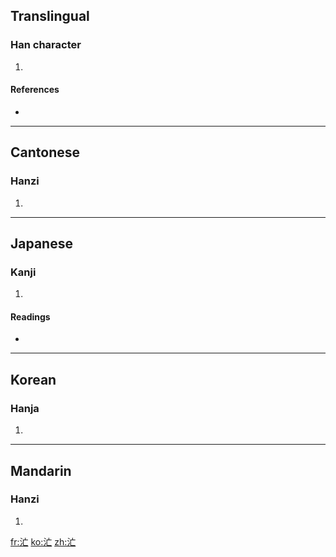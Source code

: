==Translingual==

===Han character===
{{Han char|rn=85|rad=水|as=03|sn=6|four=3011<sub>0</sub>|canj=水卜女 (EYV)}}

# {{defn|Han|sort=水03}}

====References====
* {{Han ref|kx=0605.060|dkj=17125|dj=0998.140|hdz=31554.050|uh=6C52|ud=27730|bh=C9F9|bd=51705}}

----

==Cantonese==

===Hanzi===
{{yue-hanzi|jyut=|y=mong4}}

# {{defn|Cantonese|sort=水03}}

----

==Japanese==

===Kanji===
{{ja-kanji|grade=|rs=水03}}

# {{defn|Japanese|sort=水03}}

====Readings====
* {{ja-readings|on=[[ぼう]] (bō), [[もう]] (mō)|kun=[[あわただしい]] (awatadashii)}}

----

==Korean==

===Hanja===
{{ko-hanja|hangeul=망|eumhun=|rv=mang|mr=mang|y=mang}}

# {{defn|Korean|sort=水03}}

----

==Mandarin==

===Hanzi===
{{cmn-hanzi|pin=[[máng]] ([[mang2]])|wg=mang<sup>2</sup>}}

# {{defn|Mandarin|sort=水03}}

[[fr:汒]]
[[ko:汒]]
[[zh:汒]]